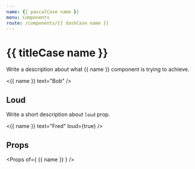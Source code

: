 ```yaml
---
name: {{ pascalCase name }}
menu: Components
route: /components/{{ dashCase name }}
---
```



# {{ titleCase name }}

<ComponentStatus stage="pre" responsive="no" accessible="no" />

Write a description about what {{ name }} component is trying to achieve.

<Playground>
  <{{ name }} text="Bob" />
</Playground>

## Loud

Write a short description about `loud` prop.

<Playground>
  <{{ name }} text="Fred" loud={true} />
</Playground>

## Props

<Props of={ {{ name }} } />
